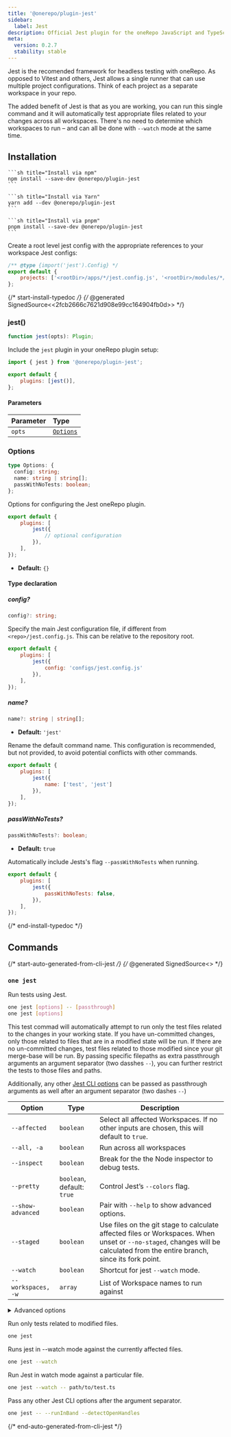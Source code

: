 ```yaml
---
title: '@onerepo/plugin-jest'
sidebar:
  label: Jest
description: Official Jest plugin for the oneRepo JavaScript and TypeScript monorepo toolchain.
meta:
  version: 0.2.7
  stability: stable
---
```



Jest is the recomended framework for headless testing with oneRepo. As opposed to Vitest and others, Jest allows a single runner that can use multiple project configurations. Think of each project as a separate workspace in your repo.

The added benefit of Jest is that as you are working, you can run this single command and it will automatically test appropriate files related to your changes across all workspaces. There's no need to determine which workspaces to run – and can all be done with `--watch` mode at the same time.

## Installation

<Tabs group="pkgmanager">
  <TabItem label="npm">

    ```sh title="Install via npm"
    npm install --save-dev @onerepo/plugin-jest
    ```

  </TabItem>
  <TabItem label="yarn">

    ```sh title="Install via Yarn"
    yarn add --dev @onerepo/plugin-jest
    ```

  </TabItem>
  <TabItem label="pnpm">

    ```sh title="Install via pnpm"
    pnpm install --save-dev @onerepo/plugin-jest
    ```

  </TabItem>
</Tabs>

Create a root level jest config with the appropriate references to your workspace Jest configs:

```js title="jest.config.js"
/** @type {import('jest').Config} */
export default {
	projects: ['<rootDir>/apps/*/jest.config.js', '<rootDir>/modules/*/jest.config.js'],
};
```

{/* start-install-typedoc */}
{/* @generated SignedSource<<2fcb2666c7621d908e99cc164904fb0d>> */}

### jest()

```ts
function jest(opts): Plugin;
```

Include the `jest` plugin in your oneRepo plugin setup:

```js title="onerepo.config.ts" {1,4}
import { jest } from '@onerepo/plugin-jest';

export default {
	plugins: [jest()],
};
```

#### Parameters

| Parameter | Type                  |
| :-------- | :-------------------- |
| `opts`    | [`Options`](#options) |

### Options

```ts
type Options: {
  config: string;
  name: string | string[];
  passWithNoTests: boolean;
};
```

Options for configuring the Jest oneRepo plugin.

```js title="onerepo.config.js"
export default {
	plugins: [
		jest({
			// optional configuration
		}),
	],
});
```

- **Default:** `{}`

#### Type declaration

##### config?

```ts
config?: string;
```

Specify the main Jest configuration file, if different from `<repo>/jest.config.js`. This can be relative to the repository root.

```js title="onerepo.config.js"
export default {
	plugins: [
		jest({
			config: 'configs/jest.config.js'
		}),
	],
});
```

##### name?

```ts
name?: string | string[];
```

- **Default:** `'jest'`

Rename the default command name. This configuration is recommended, but not provided, to avoid potential conflicts with other commands.

```js title="onerepo.config.js"
export default {
	plugins: [
		jest({
			name: ['test', 'jest']
		}),
	],
});
```

##### passWithNoTests?

```ts
passWithNoTests?: boolean;
```

- **Default:** `true`

Automatically include Jests's flag `--passWithNoTests` when running.

```js title="onerepo.config.js"
export default {
	plugins: [
		jest({
			passWithNoTests: false,
		}),
	],
});
```

{/* end-install-typedoc */}

## Commands

{/* start-auto-generated-from-cli-jest */}
{/* @generated SignedSource<<ee9828e4ce89cffb5ea06d76b6305762>> */}

### `one jest`

Run tests using Jest.

```sh
one jest [options] -- [passthrough]
one jest [options]
```

This test commad will automatically attempt to run only the test files related to the changes in your working state. If you have un-committed changes, only those related to files that are in a modified state will be run. If there are no un-committed changes, test files related to those modified since your git merge-base will be run. By passing specific filepaths as extra passthrough arguments an argument separator (two dasshes `--`), you can further restrict the tests to those files and paths.

Additionally, any other [Jest CLI options](https://jestjs.io/docs/cli) can be passed as passthrough arguments as well after an argument separator (two dashes `--`)

| Option             | Type                       | Description                                                                                                                                                                 |
| ------------------ | -------------------------- | --------------------------------------------------------------------------------------------------------------------------------------------------------------------------- |
| `--affected`       | `boolean`                  | Select all affected Workspaces. If no other inputs are chosen, this will default to `true`.                                                                                 |
| `--all, -a`        | `boolean`                  | Run across all workspaces                                                                                                                                                   |
| `--inspect`        | `boolean`                  | Break for the the Node inspector to debug tests.                                                                                                                            |
| `--pretty`         | `boolean`, default: `true` | Control Jest’s `--colors` flag.                                                                                                                                             |
| `--show-advanced`  | `boolean`                  | Pair with `--help` to show advanced options.                                                                                                                                |
| `--staged`         | `boolean`                  | Use files on the git stage to calculate affected files or Workspaces. When unset or `--no-staged`, changes will be calculated from the entire branch, since its fork point. |
| `--watch`          | `boolean`                  | Shortcut for jest `--watch` mode.                                                                                                                                           |
| `--workspaces, -w` | `array`                    | List of Workspace names to run against                                                                                                                                      |

<details>

<summary>Advanced options</summary>

| Option              | Type                                    | Description                                                                                 |
| ------------------- | --------------------------------------- | ------------------------------------------------------------------------------------------- |
| `--config`          | `string`, default: `"./jest.config.js"` | Path to the jest.config file, relative to the repo root.                                    |
| `--from-ref`        | `string`                                | Git ref to start looking for affected files or workspaces                                   |
| `--passWithNoTests` | `boolean`, default: `true`              | Allows the test suite to pass when no files are found. See plugin configuration to disable. |
| `--through-ref`     | `string`                                | Git ref to start looking for affected files or workspaces                                   |

</details>

Run only tests related to modified files.

```sh
one jest
```

Runs jest in --watch mode against the currently affected files.

```sh
one jest --watch
```

Run Jest in watch mode against a particular file.

```sh
one jest --watch -- path/to/test.ts
```

Pass any other Jest CLI options after the argument separator.

```sh
one jest -- --runInBand --detectOpenHandles
```

{/* end-auto-generated-from-cli-jest */}
